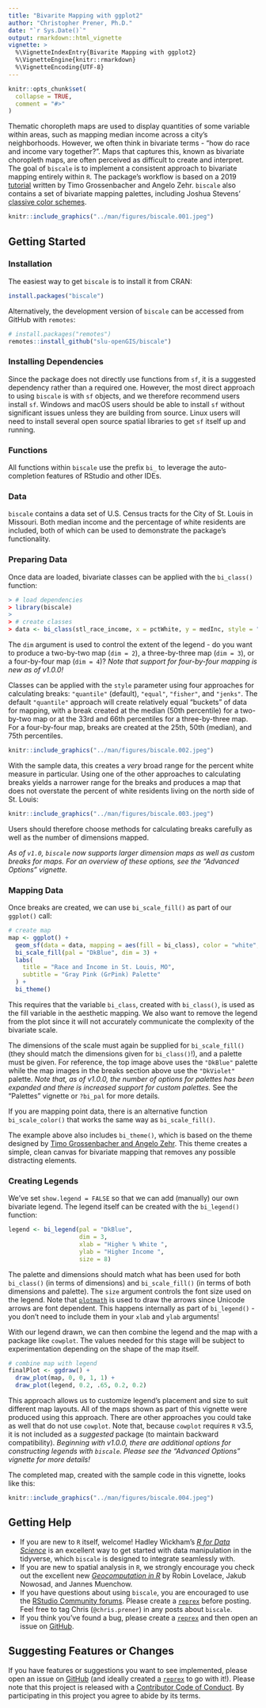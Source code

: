 ```yaml
---
title: "Bivarite Mapping with ggplot2"
author: "Christopher Prener, Ph.D."
date: "`r Sys.Date()`"
output: rmarkdown::html_vignette
vignette: >
  %\VignetteIndexEntry{Bivarite Mapping with ggplot2}
  %\VignetteEngine{knitr::rmarkdown}
  %\VignetteEncoding{UTF-8}
---
```


```r
knitr::opts_chunk$set(
  collapse = TRUE,
  comment = "#>"
)
```

Thematic choropleth maps are used to display quantities of some variable within areas, such as mapping median income across a city's neighborhoods. However, we often think in bivariate terms - "how do race and income vary together?". Maps that captures this, known as bivariate choropleth maps, are often perceived as difficult to create and interpret. The goal of `biscale` is to implement a consistent approach to bivariate mapping entirely within `R`. The package's workflow is based on a 2019 [tutorial](https://timogrossenbacher.ch/2019/04/bivariate-maps-with-ggplot2-and-sf/) written by Timo Grossenbacher and Angelo Zehr. `biscale` also contains a set of bivariate mapping palettes, including Joshua Stevens' [classive color schemes](http://www.joshuastevens.net/cartography/make-a-bivariate-choropleth-map/). 

```r
knitr::include_graphics("../man/figures/biscale.001.jpeg")
```

## Getting Started
### Installation

The easiest way to get `biscale` is to install it from CRAN:

```r
install.packages("biscale")
```

Alternatively, the development version of `biscale` can be accessed from GitHub with `remotes`:

```r
# install.packages("remotes")
remotes::install_github("slu-openGIS/biscale")
```

### Installing Dependencies
Since the package does not directly use functions from `sf`, it is a suggested dependency rather than a required one. However, the most direct approach to using `biscale` is with `sf` objects, and we therefore recommend users install `sf`. Windows and macOS users should be able to install `sf` without significant issues unless they are building from source. Linux users will need to install several open source spatial libraries to get `sf` itself up and running. 

### Functions
All functions within `biscale` use the prefix `bi_` to leverage the auto-completion features of RStudio and other IDEs. 

### Data
`biscale` contains a data set of U.S. Census tracts for the City of St. Louis in Missouri. Both median income and the percentage of white residents are included, both of which can be used to demonstrate the package's functionality.

### Preparing Data
Once data are loaded, bivariate classes can be applied with the `bi_class()` function:

```r
> # load dependencies
> library(biscale)
>
> # create classes
> data <- bi_class(stl_race_income, x = pctWhite, y = medInc, style = "quantile", dim = 3)
```

The `dim` argument is used to control the extent of the legend - do you want to produce a two-by-two map (`dim = 2`), a three-by-three map (`dim = 3`), or a four-by-four map (`dim = 4`)? *Note that support for four-by-four mapping is new as of v1.0.0!*

Classes can be applied with the `style` parameter using four approaches for calculating breaks: `"quantile"` (default), `"equal"`, `"fisher"`, and `"jenks"`. The default `"quantile"` approach will create relatively equal "buckets" of data for mapping, with a break created at the median (50th percentile) for a two-by-two map or at the 33rd and 66th percentiles for a three-by-three map. For a four-by-four map, breaks are created at the 25th, 50th (median), and 75th percentiles.

```r
knitr::include_graphics("../man/figures/biscale.002.jpeg")
```

With the sample data, this creates a *very* broad range for the percent white measure in particular. Using one of the other approaches to calculating breaks yields a narrower range for the breaks and produces a map that does not overstate the percent of white residents living on the north side of St. Louis:

```r
knitr::include_graphics("../man/figures/biscale.003.jpeg")
```

Users should therefore choose methods for calculating breaks carefully as well as the number of dimensions mapped.

*As of `v1.0`, `biscale` now supports larger dimension maps as well as custom breaks for maps. For an overview of these options, see the "Advanced Options" vignette.*

### Mapping Data
Once breaks are created, we can use `bi_scale_fill()` as part of our `ggplot()` call:

```r
# create map
map <- ggplot() +
  geom_sf(data = data, mapping = aes(fill = bi_class), color = "white", size = 0.1, show.legend = FALSE) +
  bi_scale_fill(pal = "DkBlue", dim = 3) +
  labs(
    title = "Race and Income in St. Louis, MO",
    subtitle = "Gray Pink (GrPink) Palette"
  ) +
  bi_theme()
```

This requires that the variable `bi_class`, created with `bi_class()`, is used as the fill variable in the aesthetic mapping. We also want to remove the legend from the plot since it will not accurately communicate the complexity of the bivariate scale.

The dimensions of the scale must again be supplied for `bi_scale_fill()` (they should match the dimensions given for `bi_class()`!), and a palette must be given. For reference, the top image above uses the `"DkBlue"` palette while the map images in the breaks section above use the `"DkViolet"` palette. *Note that, as of v1.0.0, the number of options for palettes has been expanded and there is increased support for custom palettes.* See the "Palettes" vignette or `?bi_pal` for more details.

If you are mapping point data, there is an alternative function `bi_scale_color()` that works the same way as `bi_scale_fill()`.

The example above also includes `bi_theme()`, which is based on the theme designed by [Timo Grossenbacher and Angelo Zehr](https://timogrossenbacher.ch/2019/04/bivariate-maps-with-ggplot2-and-sf/). This theme creates a simple, clean canvas for bivariate mapping that removes any possible distracting elements.

### Creating Legends
We've set `show.legend = FALSE` so that we can add (manually) our own bivariate legend. The legend itself can be created with the `bi_legend()` function:

```r
legend <- bi_legend(pal = "DkBlue",
                    dim = 3,
                    xlab = "Higher % White ",
                    ylab = "Higher Income ",
                    size = 8)
```

The palette and dimensions should match what has been used for both `bi_class()` (in terms of dimensions) and `bi_scale_fill()` (in terms of both dimensions and palette). The `size` argument controls the font size used on the legend. Note that [`plotmath`](https://stat.ethz.ch/R-manual/R-devel/library/grDevices/html/plotmath.html) is used to draw the arrows since Unicode arrows are font dependent. This happens internally as part of `bi_legend()` - you don't need to include them in your `xlab` and `ylab` arguments!

With our legend drawn, we can then combine the legend and the map with a package like `cowplot`. The values needed for this stage will be subject to experimentation depending on the shape of the map itself. 

```r
# combine map with legend
finalPlot <- ggdraw() +
  draw_plot(map, 0, 0, 1, 1) +
  draw_plot(legend, 0.2, .65, 0.2, 0.2)
```

This approach allows us to customize legend's placement and size to suit different map layouts. All of the maps shown as part of this vignette were produced using this approach. There are other approaches you could take as well that do not use `cowplot`. Note that, because `cowplot` requires `R` v3.5, it is not included as a *suggested* package (to maintain backward compatibility). *Beginning with v1.0.0, there are additional options for constructing legends with `biscale`. Please see the "Advanced Options" vignette for more details!*

The completed map, created with the sample code in this vignette, looks like this:

```r
knitr::include_graphics("../man/figures/biscale.004.jpeg")
```

## Getting Help
* If you are new to `R` itself, welcome! Hadley Wickham's [*R for Data Science*](http://r4ds.had.co.nz) is an excellent way to get started with data manipulation in the tidyverse, which `biscale` is designed to integrate seamlessly with.
* If you are new to spatial analysis in `R`, we strongly encourage you check out the excellent new [*Geocomputation in R*](https://geocompr.robinlovelace.net) by Robin Lovelace, Jakub Nowosad, and Jannes Muenchow.
* If you have questions about using `biscale`, you are encouraged to use the [RStudio Community forums](https://community.rstudio.com). Please create a [`reprex`](http://reprex.tidyverse.org/) before posting. Feel free to tag Chris (`@chris.prener`) in any posts about `biscale`.
* If you think you've found a bug, please create a [`reprex`](http://reprex.tidyverse.org/) and then open an issue on [GitHub](https://github.com/slu-openGIS/biscale/issues/new/choose).

## Suggesting Features or Changes
If you have features or suggestions you want to see implemented, please open an issue on [GitHub](https://github.com/slu-openGIS/biscale/issues/new/choose) (and ideally created a [`reprex`](http://reprex.tidyverse.org/) to go with it!). Please note that this project is released with a [Contributor Code of Conduct](https://slu-opengis.github.io/biscale/CODE_OF_CONDUCT.html). By participating in this project you agree to abide by its terms.
